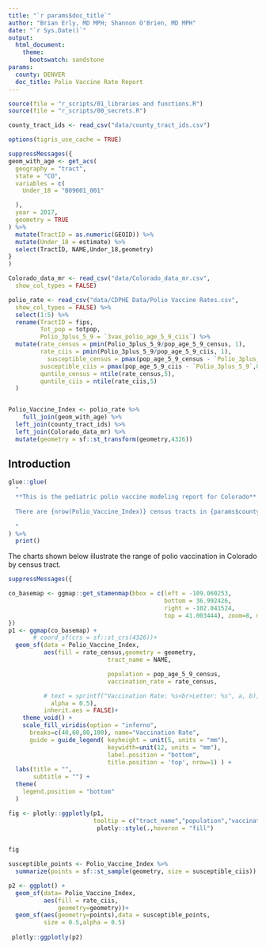 ```yaml
---
title: "`r params$doc_title`"
author: "Brian Erly, MD MPH; Shannon O'Brien, MD MPH"
date: "`r Sys.Date()`"
output:
  html_document:
    theme:
      bootswatch: sandstone
params:
  county: DENVER
  doc_title: Polio Vaccine Rate Report
---
```


```r
source(file = "r_scripts/01_libraries and functions.R")
source(file = "r_scripts/00_secrets.R")

county_tract_ids <- read_csv("data/county_tract_ids.csv")

options(tigris_use_cache = TRUE)

suppressMessages({
geom_with_age <- get_acs(
  geography = "tract",
  state = "CO",
  variables = c(
    Under_18 = "B09001_001"

  ),
  year = 2017,
  geometry = TRUE
) %>%
  mutate(TractID = as.numeric(GEOID)) %>%
  mutate(Under_18 = estimate) %>%
  select(TractID, NAME,Under_18,geometry)
}
)

Colorado_data_mr <- read_csv("data/Colorado_data_mr.csv",
  show_col_types = FALSE)

polio_rate <- read_csv("data/CDPHE Data/Polio Vaccine Rates.csv",
  show_col_types = FALSE) %>%
  select(1:5) %>%
  rename(TractID = fips,
         Tot_pop = totpop,
         Polio_3plus_5_9 = `3vax_polio_age_5_9_ciis`) %>%
  mutate(rate_census = pmin(Polio_3plus_5_9/pop_age_5_9_census, 1),
         rate_ciis = pmin(Polio_3plus_5_9/pop_age_5_9_ciis, 1),
           susceptible_census = pmax(pop_age_5_9_census - `Polio_3plus_5_9`,0),
         susceptible_ciis = pmax(pop_age_5_9_ciis - `Polio_3plus_5_9`,0),
         quntile_census = ntile(rate_census,5),
         quntile_ciis = ntile(rate_ciis,5)
  )


Polio_Vaccine_Index <- polio_rate %>%
    full_join(geom_with_age) %>%
  left_join(county_tract_ids) %>%
  left_join(Colorado_data_mr) %>%
  mutate(geometry = sf::st_transform(geometry,4326))


```
## Introduction

```r
glue::glue(
  "
  **This is the pediatric polio vaccine modeling report for Colorado**  
  
  There are {nrow(Polio_Vaccine_Index)} census tracts in {params$county} County. The median pediatric vaccination rate for Colorado census tracts is {median(Polio_Vaccine_Index$rate_3plus_doses_div_ciis_pop)}%, with a range of {min(Polio_Vaccine_Index$rate_3plus_doses_div_ciis_pop)} to {max(Polio_Vaccine_Index$rate_3plus_doses_div_ciis_pop)}%. 
  
  "
) %>%
  print()

```

  The charts shown below illustrate the range of polio vaccination in Colorado by census tract.


```r
suppressMessages({

co_basemap <- ggmap::get_stamenmap(bbox = c(left = -109.060253,
                                            bottom = 36.992426,
                                            right = -102.041524,
                                            top = 41.003444), zoom=8, maptype = 'toner')
})
p1 <- ggmap(co_basemap) +
       # coord_sf(crs = sf::st_crs(4326))+
  geom_sf(data = Polio_Vaccine_Index,
          aes(fill = rate_census,geometry = geometry,
                            tract_name = NAME,

                            population = pop_age_5_9_census,
                            vaccination_rate = rate_census,

          # text = sprintf("Vaccination Rate: %s<br>Letter: %s", a, b),
            alpha = 0.5),
          inherit.aes = FALSE)+
    theme_void() +
    scale_fill_viridis(option = "inferno",
      breaks=c(40,60,80,100), name="Vaccination Rate", 
      guide = guide_legend( keyheight = unit(5, units = "mm"), 
                            keywidth=unit(12, units = "mm"), 
                            label.position = "bottom", 
                            title.position = 'top', nrow=1) ) +
  labs(title = "",
       subtitle = "") +
  theme(
    legend.position = "bottom"
  )

fig <- plotly::ggplotly(p1,
                        tooltip = c("tract_name","population","vaccination_rate")) %>%
                         plotly::style(.,hoveron = "fill")
  

fig

```

```r
susceptible_points <- Polio_Vaccine_Index %>%
  summarize(points = sf::st_sample(geometry, size = susceptible_ciis))

p2 <- ggplot() +
  geom_sf(data= Polio_Vaccine_Index,
          aes(fill = rate_ciis,
              geometry=geometry))+
  geom_sf(aes(geometry=points),data = susceptible_points,
          size = 0.5,alpha = 0.5) 
 
 plotly::ggplotly(p2)

```